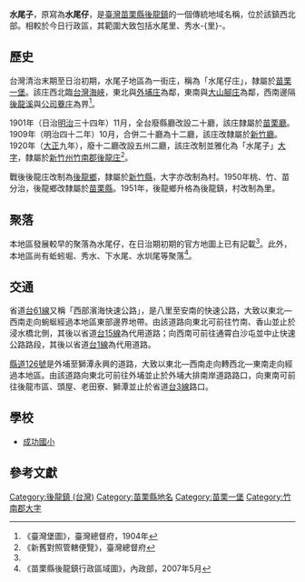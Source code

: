 {{noteTA　
|1 = zh-cn:庄; zh-hk:庄; zh-tw:庄;
}}
'''水尾子'''，原寫為'''水尾仔'''，是[[臺灣|臺灣]][[苗栗縣|苗栗縣]][[後龍鎮_(台灣)|後龍鎮]]的一個傳統地域名稱，位於該鎮西北部。相較於今日行政區，其範圍大致包括水尾里、秀水-{里}-。

==歷史==
台灣清治末期至日治初期，水尾子地區為一街庄，稱為「水尾仔庄」，隸屬於[[苗栗一堡|苗栗一堡]]。該庄西北臨[[台灣海峽|台灣海峽]]，東北與[[外埔_(苗栗縣)|外埔庄]]為鄰，東南與[[大山腳_(苗栗縣)|大山腳庄]]為鄰，西南邊隔[[後龍溪|後龍溪]]與[[公司藔庄|公司藔庄]]為界<ref name="臺灣堡圖">《臺灣堡圖》，臺灣總督府，1904年</ref>。

1901年（日治[[明治|明治]]三十四年）11月，全台廢縣廳改設二十廳，該庄隸屬於[[苗栗廳|苗栗廳]]。1909年（明治四十二年）10月，合併二十廳為十二廳，該庄改隸屬於[[新竹廳|新竹廳]]。1920年（[[大正|大正]]九年），廢十二廳改設五州二廳，該庄改制並雅化為「水尾子」[[大字|大字]]，隸屬於[[新竹州|新竹州]][[竹南郡|竹南郡]][[後龍庄|後龍庄]]<ref>《新舊對照管轄便覽》，臺灣總督府</ref>。

戰後後龍庄改制為[[後龍鄉|後龍鄉]]，隸屬於[[新竹縣|新竹縣]]，大字亦改制為村。1950年桃、竹、苗分治，後龍鄉改隸屬於[[苗栗縣|苗栗縣]]。1951年，後龍鄉升格為後龍鎮，村改制為里。

==聚落==
本地區發展較早的聚落為水尾仔，在日治期初期的官方地圖上已有記載<ref name="臺灣堡圖"/>。此外，本地區尚有蚯蚓堀、秀水、下水尾、水圳尾等聚落<ref>《苗栗縣後龍鎮行政區域圖》，內政部，2007年5月</ref>。

==交通==
省道[[台61線|台61線]]又稱「西部濱海快速公路」，是八里至安南的快速公路，大致以東北—西南走向蜿蜒經過本地區東部邊界地帶。由該道路向東北可前往竹南、香山並止於浸水橋北側，其後以省道[[台15線|台15線]]為代用道路；向西南可前往通霄白沙屯並中止快速公路路段，其後以省道[[台1線|台1線]]為代用道路。

[[縣道126號|縣道126號]]是外埔至獅潭永興的道路，大致以東北—西南走向轉西北—東南走向經過本地區。由該道路向東北可前往外埔並止於外埔大排南岸道路路口，向東南可前往後龍市區、頭屋、老田寮、獅潭並止於省道[[台3線|台3線]]路口。

==學校==
*[[苗栗縣後龍鎮成功國民小學|成功國小]]

==參考文獻==
{{reflist}}

{{竹南郡}}

[[Category:後龍鎮_(台灣)|Category:後龍鎮 (台灣)]]
[[Category:苗栗縣地名|Category:苗栗縣地名]]
[[Category:苗栗一堡|Category:苗栗一堡]]
[[Category:竹南郡大字|Category:竹南郡大字]]